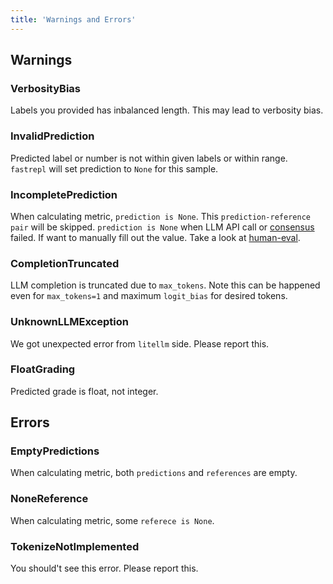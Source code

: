 ```yaml
---
title: 'Warnings and Errors'
---
```


## Warnings

### VerbosityBias
Labels you provided has inbalanced length. This may lead to verbosity bias.

### InvalidPrediction
Predicted label or number is not within given labels or within range. `fastrepl` will set prediction to `None` for this sample. 

### IncompletePrediction
When calculating metric, `prediction is None`. This `prediction-reference pair` will be skipped.
`prediction is None` when LLM API call or [consensus](/guides/dealing_with_bias) failed. If want to manually fill out the value. Take a look at [human-eval](/guides/human_eval.ipynb).

### CompletionTruncated
LLM completion is truncated due to `max_tokens`. Note this can be happened even for `max_tokens=1` and maximum `logit_bias` for desired tokens.

### UnknownLLMException
We got unexpected error from `litellm` side. Please report this.

### FloatGrading
Predicted grade is float, not integer.

## Errors

### EmptyPredictions
When calculating metric, both `predictions` and `references` are empty.

### NoneReference
When calculating metric, some `referece is None`.

### TokenizeNotImplemented
You should't see this error. Please report this.
